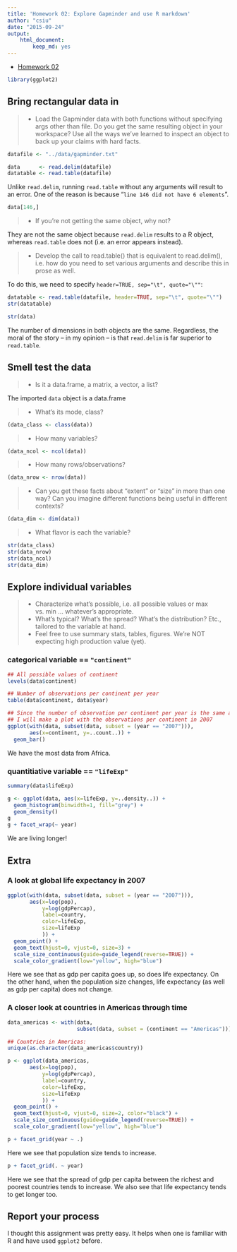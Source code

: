 ```yaml
---
title: 'Homework 02: Explore Gapminder and use R markdown'
author: "csiu"
date: "2015-09-24"
output:
    html_document:
        keep_md: yes
---
```


- [Homework 02](http://stat545-ubc.github.io/hw02_explore-gapminder-use-rmarkdown.html)

```r
library(ggplot2)
```


## Bring rectangular data in
> - Load the Gapminder data with both functions without specifying args other than file. Do you get the same resulting object in your workspace? Use all the ways we’ve learned to inspect an object to back up your claims with hard facts.

```r
datafile <- "../data/gapminder.txt"

data      <- read.delim(datafile)
datatable <- read.table(datafile)
```

Unlike `read.delim`, running `read.table` without any arguments will result to an error. One of the reason is because "`line 146 did not have 6 elements`".

```r
data[146,]
```

> - If you’re not getting the same object, why not?

They are not the same object because `read.delim` results to a R object, whereas `read.table` does not (i.e. an error appears instead).

> - Develop the call to read.table() that is equivalent to read.delim(), i.e. how do you need to set various arguments and describe this in prose as well.

To do this, we need to specify `header=TRUE, sep="\t", quote="\""`:
```r
datatable <- read.table(datafile, header=TRUE, sep="\t", quote="\"")
str(datatable)

str(data)
```
The number of dimensions in both objects are the same. Regardless, the moral of the story -- in my opinion -- is that `read.delim` is far superior to `read.table`.

## Smell test the data
> - Is it a data.frame, a matrix, a vector, a list?

The imported `data` object is a data.frame

> - What’s its mode, class?

```r
(data_class <- class(data))
```

> - How many variables?

```r
(data_ncol <- ncol(data))
```

> - How many rows/observations?

```r
(data_nrow <- nrow(data))
```

> - Can you get these facts about “extent” or “size” in more than one way? Can you imagine different functions being useful in different contexts?

```r
(data_dim <- dim(data))
```

> - What flavor is each the variable?
```r
str(data_class)
str(data_nrow)
str(data_ncol)
str(data_dim)
```

## Explore individual variables
> - Characterize what’s possible, i.e. all possible values or max vs. min … whatever’s appropriate.
> - What’s typical? What’s the spread? What’s the distribution? Etc., tailored to the variable at hand.
> - Feel free to use summary stats, tables, figures. We’re NOT expecting high production value (yet).

### categorical variable == `"continent"`
```r
## All possible values of continent
levels(data$continent)

## Number of observations per continent per year
table(data$continent, data$year)

## Since the number of observation per continent per year is the same across years,
## I will make a plot with the observations per continent in 2007
ggplot(with(data, subset(data, subset = (year == "2007"))),
       aes(x=continent, y=..count..)) +
  geom_bar()
```

We have the most data from Africa.

### quantitiative variable == `"lifeExp"`
```r
summary(data$lifeExp)

g <- ggplot(data, aes(x=lifeExp, y=..density..)) +
  geom_histogram(binwidth=1, fill="grey") +
  geom_density()
g
g + facet_wrap(~ year)
```

We are living longer!

## Extra
### A look at global life expectancy in 2007
```r
ggplot(with(data, subset(data, subset = (year == "2007"))),
       aes(x=log(pop),
           y=log(gdpPercap),
           label=country,
           color=lifeExp,
           size=lifeExp
           )) +
  geom_point() +
  geom_text(hjust=0, vjust=0, size=3) +
  scale_size_continuous(guide=guide_legend(reverse=TRUE)) +
  scale_color_gradient(low="yellow", high="blue")

```

Here we see that as gdp per capita goes up, so does life expectancy. On the other hand, when the population size changes, life expectancy (as well as gdp per capita) does not change.

### A closer look at countries in Americas through time
```r
data_americas <- with(data,
                      subset(data, subset = (continent == "Americas")))

## Countries in Americas:
unique(as.character(data_americas$country))

p <- ggplot(data_americas,
       aes(x=log(pop),
           y=log(gdpPercap),
           label=country,
           color=lifeExp,
           size=lifeExp
           )) +
  geom_point() +
  geom_text(hjust=0, vjust=0, size=2, color="black") +
  scale_size_continuous(guide=guide_legend(reverse=TRUE)) +
  scale_color_gradient(low="yellow", high="blue")
```

```r
p + facet_grid(year ~ .)
```

Here we see that population size tends to increase.

```r
p + facet_grid(. ~ year)
```

Here we see that the spread of gdp per capita between the richest and poorest countries tends to increase. We also see that life expectancy tends to get longer too.

## Report your process
I thought this assignment was pretty easy. It helps when one is familiar with R and have used `ggplot2` before.
